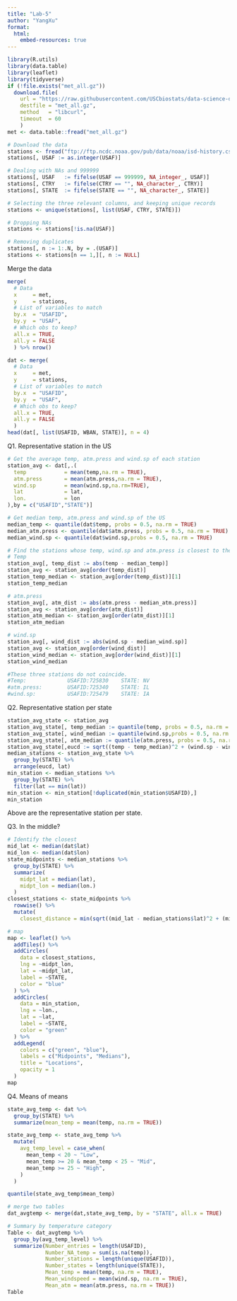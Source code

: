 ```yaml
---
title: "Lab-5"
author: "YangXu"
format:
  html:
    embed-resources: true
---
```


```r
library(R.utils)
library(data.table)
library(leaflet)
library(tidyverse)
if (!file.exists("met_all.gz"))
  download.file(
    url = "https://raw.githubusercontent.com/USCbiostats/data-science-data/master/02_met/met_all.gz",
    destfile = "met_all.gz",
    method   = "libcurl",
    timeout  = 60
    )
met <- data.table::fread("met_all.gz")

# Download the data
stations <- fread("ftp://ftp.ncdc.noaa.gov/pub/data/noaa/isd-history.csv")
stations[, USAF := as.integer(USAF)]

# Dealing with NAs and 999999
stations[, USAF   := fifelse(USAF == 999999, NA_integer_, USAF)]
stations[, CTRY   := fifelse(CTRY == "", NA_character_, CTRY)]
stations[, STATE  := fifelse(STATE == "", NA_character_, STATE)]

# Selecting the three relevant columns, and keeping unique records
stations <- unique(stations[, list(USAF, CTRY, STATE)])

# Dropping NAs
stations <- stations[!is.na(USAF)]

# Removing duplicates
stations[, n := 1:.N, by = .(USAF)]
stations <- stations[n == 1,][, n := NULL]
```

Merge the data
```r
merge(
  # Data
  x     = met,      
  y     = stations, 
  # List of variables to match
  by.x  = "USAFID",
  by.y  = "USAF", 
  # Which obs to keep?
  all.x = TRUE,      
  all.y = FALSE
  ) %>% nrow()

dat <- merge(
  # Data
  x     = met,      
  y     = stations, 
  # List of variables to match
  by.x  = "USAFID",
  by.y  = "USAF", 
  # Which obs to keep?
  all.x = TRUE,      
  all.y = FALSE
  )
head(dat[, list(USAFID, WBAN, STATE)], n = 4)
```

Q1. Representative station in the US
```r
# Get the average temp, atm.press and wind.sp of each station
station_avg <- dat[,.(
  temp            = mean(temp,na.rm = TRUE),
  atm.press       = mean(atm.press,na.rm = TRUE),
  wind.sp         = mean(wind.sp,na.rm=TRUE),
  lat             = lat,
  lon.            = lon
),by = c("USAFID","STATE")]

# Get median temp, atm.press and wind.sp of the US
median_temp <- quantile(dat$temp, probs = 0.5, na.rm = TRUE)
median_atm.press <- quantile(dat$atm.press, probs = 0.5, na.rm = TRUE)
median_wind.sp <- quantile(dat$wind.sp,probs = 0.5, na.rm = TRUE)

# Find the stations whose temp, wind.sp and atm.press is closest to the median
# Temp
station_avg[, temp_dist := abs(temp - median_temp)]
station_avg <- station_avg[order(temp_dist)]
station_temp_median <- station_avg[order(temp_dist)][1]
station_temp_median

# atm.press
station_avg[, atm_dist := abs(atm.press - median_atm.press)]
station_avg <- station_avg[order(atm_dist)]
station_atm_median <- station_avg[order(atm_dist)][1]
station_atm_median

# wind.sp
station_avg[, wind_dist := abs(wind.sp - median_wind.sp)]
station_avg <- station_avg[order(wind_dist)]
station_wind_median <- station_avg[order(wind_dist)][1]
station_wind_median
```
```r
#These three stations do not coincide.
#Temp:             USAFID:725830    STATE: NV
#atm.press:        USAFID:725340    STATE: IL
#wind.sp:          USAFID:725479    STATE: IA
```

Q2. Representative station per state
```r
station_avg_state <- station_avg
station_avg_state[, temp_median := quantile(temp, probs = 0.5, na.rm = TRUE), by = STATE]
station_avg_state[, wind_median := quantile(wind.sp,probs = 0.5, na.rm = TRUE), by = STATE]
station_avg_state[, atm_median := quantile(atm.press, probs = 0.5, na.rm = TRUE), by = STATE]
station_avg_state[,eucd := sqrt((temp - temp_median)^2 + (wind.sp - wind_median)^2 + (atm.press - atm_median)^2), by = STATE]
median_stations <- station_avg_state %>%
  group_by(STATE) %>%
  arrange(eucd, lat)
min_station <- median_stations %>%
  group_by(STATE) %>%
  filter(lat == min(lat))
min_station <- min_station[!duplicated(min_station$USAFID),]
min_station
```

Above are the representative station per state.


Q3. In the middle?
```r
# Identify the closest
mid_lat <- median(dat$lat)
mid_lon <- median(dat$lon)
state_midpoints <- median_stations %>%
  group_by(STATE) %>%
  summarize(
    midpt_lat = median(lat),
    midpt_lon = median(lon.)
  )
closest_stations <- state_midpoints %>%
  rowwise() %>%
  mutate(
    closest_distance = min(sqrt((mid_lat - median_stations$lat)^2 + (mid_lon - median_stations$lon.)^2)))

# map
map <- leaflet() %>%
  addTiles() %>%
  addCircles(
    data = closest_stations,
    lng = ~midpt_lon,
    lat = ~midpt_lat,
    label = ~STATE,
    color = "blue"
  ) %>%
  addCircles(
    data = min_station,
    lng = ~lon.,
    lat = ~lat,
    label = ~STATE,
    color = "green"
  ) %>%
  addLegend(
    colors = c("green", "blue"),
    labels = c("Midpoints", "Medians"),
    title = "Locations",
    opacity = 1
  )
map
```


Q4. Means of means
```r
state_avg_temp <- dat %>%
  group_by(STATE) %>%
  summarize(mean_temp = mean(temp, na.rm = TRUE))

state_avg_temp <- state_avg_temp %>%
  mutate(
    avg_temp_level = case_when(
      mean_temp < 20 ~ "Low",
      mean_temp >= 20 & mean_temp < 25 ~ "Mid",
      mean_temp >= 25 ~ "High",
    )
  )

quantile(state_avg_temp$mean_temp)

# merge two tables
dat_avgtemp <- merge(dat,state_avg_temp, by = "STATE", all.x = TRUE)

# Summary by temperature category
Table <- dat_avgtemp %>%
  group_by(avg_temp_level) %>%
  summarize(Number_entries = length(USAFID),
            Number_NA_temp = sum(is.na(temp)),
            Number_stations = length(unique(USAFID)),
            Number_states = length(unique(STATE)),
            Mean_temp = mean(temp, na.rm = TRUE),
            Mean_windspeed = mean(wind.sp, na.rm = TRUE),
            Mean_atm = mean(atm.press, na.rm = TRUE))
Table


```

